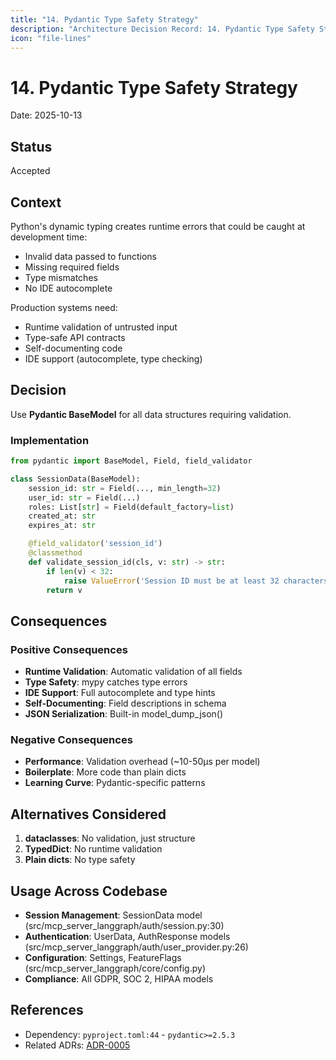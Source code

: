 ```yaml
---
title: "14. Pydantic Type Safety Strategy"
description: "Architecture Decision Record: 14. Pydantic Type Safety Strategy"
icon: "file-lines"
---
```


# 14. Pydantic Type Safety Strategy

Date: 2025-10-13

## Status

Accepted

## Context

Python's dynamic typing creates runtime errors that could be caught at development time:
- Invalid data passed to functions
- Missing required fields
- Type mismatches
- No IDE autocomplete

Production systems need:
- Runtime validation of untrusted input
- Type-safe API contracts
- Self-documenting code
- IDE support (autocomplete, type checking)

## Decision

Use **Pydantic BaseModel** for all data structures requiring validation.

### Implementation

```python
from pydantic import BaseModel, Field, field_validator

class SessionData(BaseModel):
    session_id: str = Field(..., min_length=32)
    user_id: str = Field(...)
    roles: List[str] = Field(default_factory=list)
    created_at: str
    expires_at: str

    @field_validator('session_id')
    @classmethod
    def validate_session_id(cls, v: str) -> str:
        if len(v) < 32:
            raise ValueError('Session ID must be at least 32 characters')
        return v
```

## Consequences

### Positive Consequences

- **Runtime Validation**: Automatic validation of all fields
- **Type Safety**: mypy catches type errors
- **IDE Support**: Full autocomplete and type hints
- **Self-Documenting**: Field descriptions in schema
- **JSON Serialization**: Built-in model_dump_json()

### Negative Consequences

- **Performance**: Validation overhead (~10-50µs per model)
- **Boilerplate**: More code than plain dicts
- **Learning Curve**: Pydantic-specific patterns

## Alternatives Considered

1. **dataclasses**: No validation, just structure
2. **TypedDict**: No runtime validation
3. **Plain dicts**: No type safety

## Usage Across Codebase

- **Session Management**: SessionData model (src/mcp_server_langgraph/auth/session.py:30)
- **Authentication**: UserData, AuthResponse models (src/mcp_server_langgraph/auth/user_provider.py:26)
- **Configuration**: Settings, FeatureFlags (src/mcp_server_langgraph/core/config.py)
- **Compliance**: All GDPR, SOC 2, HIPAA models

## References

- Dependency: `pyproject.toml:44` - `pydantic>=2.5.3`
- Related ADRs: [ADR-0005](/architecture/adr-0005-pydantic-ai-integration)
